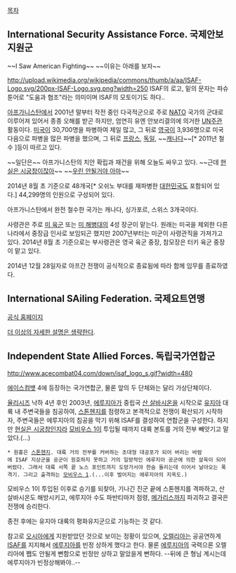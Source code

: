 [[목차]]
== International Security Assistance Force. 국제안보지원군 ==

~~I Saw American Fighting~~
~~이유는 아래를 보자~~

http://upload.wikimedia.org/wikipedia/commons/thumb/a/aa/ISAF-Logo.svg/200px-ISAF-Logo.svg.png?width=250
ISAF의 로고, 밑의 문자는 파슈툰어로 "도움과 협조"라는 의미이며 ISAF의 모토이기도 하다..

[[아프가니스탄]]에서 2001년 말부터 작전 중인 다국적군으로 주로 [[NATO]] 국가의 군대로 이루어져 있어서 종종 오해를 받곤 하지만, 엄연히 유엔 안보리결의에 의거한 [[UN]]주관 활동이다. [[미국]]이 30,700명을 파병하여 제일 많고, 그 뒤로 [[영국]]이 3,936명으로 미국 다음으로 파병을 많은 파병을 했으며, 그 뒤로 [[프랑스]], [[독일]], ~~[[캐나다]]~~[* 2011년 철수 ]등이 따르고 있다. 

~~일단은~~ 아프가니스탄의 치안 확립과 재건을 위해 오늘도 싸우고 있다. 
~~근데 [[현실은 시궁창]]이잖아~~
~~[[우린 안될거야 아마]]~~

2014년 8월 초 기준으로 48개국[* 오쉬노 부대를 재파병한 [[대한민국]]도 포함되어 있다.] 44,299명의 인원으로 구성되어 있다.

아프가니스탄에서 완전 철수한 국가는 캐나다, 싱가포르, 스위스 3개국이다.

사령관은 주로 [[미 육군]] 또는 [[미 해병대]]의 4성 장군이 맡는다. 원래는 미국을 제외한 다른 나라에서 중장급 인사로 보임되곤 했지만 2007년부터는 미군이 사령관직을 가져가고 있다. 2014년 8월 초 기준으로는 부사령관은 영국 육군 중장, 참모장은 터키 육군 중장이 맡고 있다.

2014년 12월 28일자로 아프간 전쟁이 공식적으로 종료됨에 따라 함께 임무를 종료하였다. 
== International SAiling Federation. 국제요트연맹 ==
[http://www.sailing.org/ 공식 홈페이지]

[[더 이상의 자세한 설명은  생략한다]].

== Independent State Allied Forces. 독립국가연합군 ==
http://www.acecombat04.com/down/isaf_logo_s.gif?width=480

[[에이스컴뱃]] 4에 등장하는 국가연합군, 물론 앞의 두 단체와는 달리 가상단체이다.

[[율리시즈]] 낙하 4년 후인 2003년, [[에루지아]]가 중립국 [[산 살바시온]]을 시작으로 [[유지아]] 대륙 내 주변국들을 침공하여, [[스톤헨지]]를 점령하고 본격적으로 전쟁이 확산되기 시작하자, 주변국들은 에루지아의 침공을 막기 위해 ISAF를 결성하여 연합군을 구성한다. 하지만 [[현실은 시궁창]]인지라 [[모비우스 1]]이 투입될 때까지 대륙 본토를 거의 전부 빼앗기고 말았다.(…)

 * 원흉은 [[스톤헨지]]. 대륙 거의 전부를 커버하는 초대형 대공포가 되어 버리는 바람에 ISAF 지상군을 공군이 원호하지 못하고 거의 일방적인 에루지아 공군에 의한 살육이 되어버렸다. 그래서 대륙 서쪽 끝 노스 포인트까지 도망가서야 한숨 돌리는데 이어서 날아오는 폭격기. 그리고 출격하는 [[모비우스 1]].(...이후 벌어지는 에루지아의 지옥도.)

모비우스 1이 투입된 이후로 승기를 되찾아, 기나긴 진군 끝에 스톤헨지를 격파하고, 산 살바시온도 해방시키고, 에루지아 수도 파반티마저 점령, [[메가리스]]까지 파괴하고 결국은 전쟁에 승리한다.

종전 후에는 유지아 대륙의 평화유지군으로 기능하는 것 같다.

참고로 [[오시아]]에게 지원받았던 것으로 보이는 정황이 있으며, [[오렐리아]]는 공공연하게 [[ISAF]]를 지지해서 [[에루지아]]를 빈정 상하게 했다고 한다. 물론 [[에루지아]]의 국력으론 오렐리아에 쨉도 안될게 뻔함으로 빈정만 상하고 말았을게 뻔하다. --뒤에 큰 형님 계시는데 에루지아가 빈정상해봐야..--
